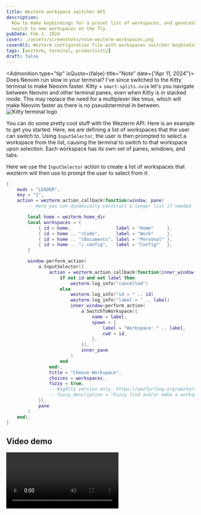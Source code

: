 ```yaml
---
title: Wezterm workspace switcher API
description:
  How to make keybindings for a preset list of workspaces, and generate and
  switch to new workspaces on the fly.
pubDate: Feb 2, 2024
cover: ./assets/screenshots/nvim-wezterm-workspaces.png
coverAlt: Wezterm configuration file with workspaces switcher keybindings.
tags: [wezterm, terminal, productivity]
draft: false
---
```



<Admonition type="tip" isQuote={false} title="Note" date={"Apr 11, 2024"}>
  Does Neovim run slow in your terminal? I've since switched to the Kitty
  terminal to make Neovim faster. Kitty + `smart-splits.nvim` let's you navigate
  between Neovim and other terminal panes, even when Kitty is in stacked mode.
  This may replace the need for a multiplexer like tmux, which will make Neovim
  faster as there is no pseudoterminal in between.
  <Fragment slot="image">
    <Image width={400} src={kittyLogo} alt="Kitty terminal logo" />
  </Fragment>
</Admonition>

You can do some pretty cool stuff with the Wezterm API. Here is an example to
get you started. Here, we are defining a list of workspaces that the user can
switch to. Using `InputSelector`, the user is then prompted to select a
workspace from the list, causing the terminal to switch to that workspace upon
selection. Each workspace has its own set of panes, windows, and tabs.

Here we use the `InputSelector` action to create a list of workspaces that
wezterm will then use to prompt the user to select from it:

```lua
{
	mods = "LEADER",
	key = "1",
	action = wezterm.action_callback(function(window, pane)
		-- Here you can dynamically construct a longer list if needed

		local home = wezterm.home_dir
		local workspaces = {
			{ id = home,                 label = "Home"     },
			{ id = home .. "/Code",      label = "Work"     },
			{ id = home .. "/Documents", label = "Personal" },
			{ id = home .. "/.config",   label = "Config"   },
		}

		window:perform_action(
			a.InputSelector({
				action = wezterm.action_callback(function(inner_window, inner_pane, id, label)
					if not id and not label then
						wezterm.log_info("cancelled")
					else
						wezterm.log_info("id = " .. id)
						wezterm.log_info("label = " .. label)
						inner_window:perform_action(
							a.SwitchToWorkspace({
								name = label,
								spawn = {
									label = "Workspace: " .. label,
									cwd = id,
								},
							}),
							inner_pane
						)
					end
				end),
				title = "Choose Workspace",
				choices = workspaces,
				fuzzy = true,
				-- Nightly version only: https://wezfurlong.org/wezterm/config/lua/keyassignment/InputSelector.html?h=input+selector#:~:text=These%20additional%20fields%20are%20also%20available%3A
				-- fuzzy_description = "Fuzzy find and/or make a workspace",
			}),
			pane
		)
	end),
}
```

## Video demo

<video src={wezVideo2} autoplay loop controls />

## Adding a shortcut to create workspaces on the fly

Want to make new workspaces on the fly? Try this:

```lua
{
			key = "N",
			mods = "CTRL|SHIFT",
			action = a.PromptInputLine({
				description = wezterm.format({
					{ Attribute  = { Intensity = "Bold"    } },
					{ Foreground = { AnsiColor = "Fuchsia" } },
					{ Text = "Enter name for new workspace"  },
				}),
				action = wezterm.action_callback(function(window, pane, line)
					-- `line` will be `nil` if user hits <ESC> without entering anything.
					-- If enter is pressed, line will be the text they wrote; otherwise "".
					if line then
						window:perform_action(
							a.SwitchToWorkspace({
								name = line,
							}),
							pane
						)
					end
				end),
			}),
		}
```

The final step is, as you might have done already, to reload your Wezterm
configuration! Now, you can toggle between personal and work tabs, or seperate
tabs and panes by project.

